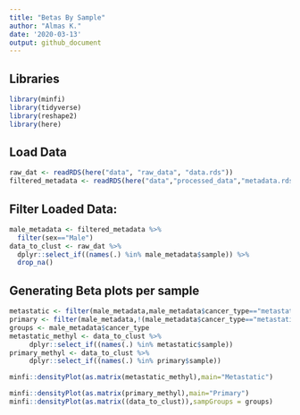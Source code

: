 ```yaml
---
title: "Betas By Sample"
author: "Almas K."
date: '2020-03-13'
output: github_document
---
```


## Libraries
```r
library(minfi)
library(tidyverse)
library(reshape2)
library(here)
```

## Load Data

```r
raw_dat <- readRDS(here("data", "raw_data", "data.rds"))
filtered_metadata <- readRDS(here("data","processed_data","metadata.rds"))
```


## Filter Loaded Data:

```r
male_metadata <- filtered_metadata %>%
  filter(sex=="Male")
data_to_clust <- raw_dat %>%
  dplyr::select_if((names(.) %in% male_metadata$sample)) %>%
  drop_na() 
```

## Generating Beta plots per sample
```r
metastatic <- filter(male_metadata,male_metadata$cancer_type=="metastatic")
primary <- filter(male_metadata,!(male_metadata$cancer_type=="metastatic"))
groups <- male_metadata$cancer_type
metastatic_methyl <- data_to_clust %>%
     dplyr::select_if((names(.) %in% metastatic$sample))
primary_methyl <- data_to_clust %>%
     dplyr::select_if((names(.) %in% primary$sample))

minfi::densityPlot(as.matrix(metastatic_methyl),main="Metastatic")

minfi::densityPlot(as.matrix(primary_methyl),main="Primary")
minfi::densityPlot(as.matrix((data_to_clust)),sampGroups = groups)
```
